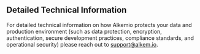 ## Detailed Technical Information

For detailed technical information on how Alkemio protects your data and production environment (such as data protection, encryption, authentication, secure development practices, compliance standards, and operational security) please reach out to support@alkem.io. 
